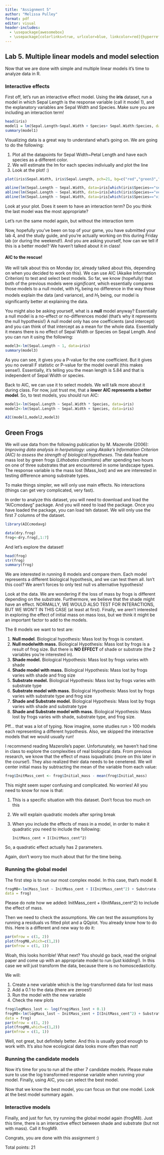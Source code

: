 ```yaml
---
title: "Assignment 5"
author: "Melissa Pulley"
format: pdf
editor: visual
header-includes:
  - \usepackage{awesomebox}
  - \usepackage[colorlinks=true, urlcolor=blue, linkcolor=red]{hyperref}
---
```


## Lab 5. Multiple linear models and model selection

Now that we are done with simple and multiple linear models it's time to analyze data in R.

\notebox{Update either an R file or an RMarkdown file with your answers}

### Interactive effects

First off, let's run an interactive effect model. Using the **iris** dataset, run a model in which Sepal Length is the response variable (call it model 1), and the explanatory variables are Sepal Width and Species. Make sure you are including an interaction term!

\importantbox{Q1. 3 pts. Run the summary of your model, and interpret it. Look at the F-statistic, and the model p-value. (null hypothesis is, this model explains the data just as well as a null model). Is it significantly better than a null model? Look at each coefficient and whether they are significan. Are they significant? Would you say this is a good model?}

```r
head(iris)
model1 = lm(Sepal.Length~Sepal.Width + Species+ Sepal.Width:Species, data=iris)
summary(model1)
```

\answerbox{The null hypothesis is that the null model better represents the data than the proposed model. Since our p-value is very small, so have significant support for our proposed model. }

Visualizing data is a great way to understand what's going on. We are going to do the following:

1.  Plot all the datapoints for Sepal Width\~Petal Length and have each species as a different color.
2.  We will estimate the lm for each species indiviually and plot the line
3.  Look at the plot! :)

```r
plot(iris$Sepal.Width, iris$Sepal.Length, pch=21, bg=c("red","green3","blue")[unclass(iris$Species)], main="Edgar Anderson's Iris Data", xlab="Petal length", ylab="Sepal length")

abline(lm(Sepal.Length ~ Sepal.Width, data=iris[which(iris$Species=="setosa"),])$coefficients, col="red")
abline(lm(Sepal.Length ~ Sepal.Width, data=iris[which(iris$Species=="versicolor"),])$coefficients, col="green3")
abline(lm(Sepal.Length ~ Sepal.Width, data=iris[which(iris$Species=="virginica"),])$coefficients, col="blue")
```

Look at your plot. Does it seem to have an interaction term? Do you think the last model was the most appropriate?

Let's run the same model again, but without the interaction term

\importantbox{Q2. 3 pts. Run the summary of your model, and interpret it. Look at the F-statistic, and the model p-value. (null hypothesis is, this model explains the data just as well as a null model?). Is it significantly better than a null model? Look at each coefficient and whether they are significant. Are they significant? Would you say this is a good model? Would you say it's better than the las one?}

Now, hopefully you've been on top of your game, you have submitted your lab 4, and the study guide, and you're actually working on this during Friday lab (or during the weekend!). And you are asking yourself, how can we tell if this is a better model? We haven't talked about it in class!

#### AIC to the rescue!

We will talk about this on Monday (or, already talked about this, depending on when you decided to work on this). We can use AIC (Akaike Information Criterion) to test and select best models. So far, we know (hopefully) that both of the previous models were *significant*, which essentially compares those models to a null model, with $H_0$ being no difference in the way those models explain the data (and variance), and $H_1$ being, our model is significantly better at explaining the data.

You might also be asking yourself, what is a **null** model anyway? Essentially a null model is a no-effect or no-differences model (that's why it represents the null hypothesis!) A null model only has one coefficients (and intercept) and you can think of that intercept as a mean for the whole data. Essentially it means there is no effect of Sepal Width or Species on Sepal Length. And you can run it using the following:

```r
model3<-lm(Sepal.Length ~ 1, data=iris)
summary(model3)
```

As you can see, it gives you a P-value for the one coefficient. But it gives you no overall F statistic or P-value for the model overall (this makes sense!). Essentially, it's telling you the mean length is 5.84 and that is independent of Sepal Width or species.

Back to AIC, we can use it to select models. We will talk more about it during class. For now, just trust me, that a **lower AIC represents a better model**. So, to test models, you should run AIC:

```r
model1<-lm(Sepal.Length ~ Sepal.Width * Species, data=iris)
model2<-lm(Sepal.Length ~ Sepal.Width + Species, data=iris)

```

```r
AIC(model1,model2,model3)
```

\importantbox{Q3. 1 pts. Based on the AIC, which is the best model?}

## Green Frogs

We will use data from the following publication by M. Mazerolle (2006): *Improving data analysis in herpetology: using Akaike's Information Criterion (AIC) to assess the strength of biological hypotheses*. The data feature mass lost by green frogs (*Lithobates clamitans*) after spending two hours on one of three substrates that are encountered in some landscape types. The response variable is the mass lost (Mass_lost) and we are interested in testing difference among substrate types.

To make things simpler, we will only use main effects. No interactions (things can get very complicated, very fast).

In order to analyze this dataset, you will need to download and load the "AICcmodavg" package. And you will need to load the package. Once you have loaded the package, you can load teh dataset. We will only use the first 7 columns of the dataset.

```r
library(AICcmodavg)

```

```r
data(dry.frog)
frog<-dry.frog[,1:7]
```

And let's explore the dataset!

```r
head(frog)
str(frog)
summary(frog)
```

We are interested in running 8 models and compare them. Each model represents a different biological hypothesis, and we can test them all. Isn't this cool? We aren't forces to only test null vs alternative hypothesis!

Look at the data. We are wondering if the loss of mass by frogs is different depending on the substrate. Furthermore, we believe that the shade might have an effect. NORMALLY, WE WOULD ALSO TEST FOR INTERACTIONS, BUT WE WON'T IN THIS CASE (at least at first). Finally, we aren't interested in exploring the effect of initial mass on mass loss, but we think it might be an important factor to add to the models.

The 8 models we want to test are:

1.  **Null model**. Biological hypothesis: Mass lost by frogs is constant.
2.  **Null modelwith mass.** Biological Hypothesis: Mass lost by frogs is a result of frog size. But there is **NO EFFECT** of shade or substrate (the 2 variables you're interested in).
3.  **Shade model.** Biological Hypothesis: Mass lost by frogs varies with shade
4.  **Shade model with mass.** Biological Hypothesis: Mass lost by frogs varies with shade and frog size
5.  **Substrate model.** Biological Hypothesis: Mass lost by frogs varies with substrate type
6.  **Substrate model with mass.** Biological Hypothesis: Mass lost by frogs varies with substrate type and frog size
7.  **Shade and Substrate model.** Biological Hypothesis: Mass lost by frogs varies with shade and substrate type
8.  **Shade and Substrate model with mass.** Biological Hypothesis: Mass lost by frogs varies with shade, substrate type, and frog size.

Pff... that was a lot of typing. Now imagine, some studies run \> 100 models each representing a different hypothesis. Also, we skipped the interactive models that we would usually run!

I recommend reading Mazerolle's paper. Unfortunately, we haven't had time in class to explore the complexities of real biological data. From previous research, we know that the effect of mass isquadratic (more on this later in the course!). They also realized their data needs to be cenetered. We will center initial mass by subtracting the mean of the variable from each value:

```r
frog$InitMass_cent <- frog$Initial_mass - mean(frog$Initial_mass)
```

This might seem super confusing and complicated. No worries! All you need to know for now is that:

1.  This is a specific situation with this dataset. Don't focus too much on this

2.  We will explain quadratic models after spring break

3.  When you include the effects of mass in a model, in order to make it quadratic you need to include the following:

    ```         
    InitMass_cent + I(InitMass_cent^2)
    ```

So, a quadratic effect actually has 2 parameters.

Again, don't worry too much about that for the time being.

### Running the global model

The first step is to run our most complex model. In this case, that's model 8.

```r
frogM8<-lm(Mass_lost ~ InitMass_cent + I(InitMass_cent^2) + Substrate + Shade,
data = frog)
```

Please do note how we added: InitMass_cent + I(InitMass_cent\^2) to include the effect of mass.

Then we need to check the assumptions. We can test the assumptions by running a residuals vs fitted plot and a QQplot. You already know how to do this. Here is a different and new way to do it:

```r
par(mfrow = c(1, 2))
plot(frogM8,which=c(1,2))
par(mfrow = c(1, 1))
```

Woah, this looks horrible! What next? You should go back, read the original paper and come up with an appropriate model to run (just kidding!). In this case we will just transform the data, because there is no homoscedasticity.

We will:

1.  Create a new variable which is the log-transformed data for lost mass
2.  Add a 0.1 to the data (there are zeroes!)
3.  Run the model with the new variable
4.  Check the new plots

```r
frog$logMass_lost <- log(frog$Mass_lost + 0.1)
frogM8<-lm(logMass_lost ~ InitMass_cent + I(InitMass_cent^2) + Substrate + Shade,
data = frog)
par(mfrow = c(1, 2))
plot(frogM8,which=c(1,2))
par(mfrow = c(1, 1))
```

Well, not great, but definitely better. And this is usually good enough to work with. It's also how ecological data looks more often than not!

### Running the candidate models

Now it's time for you to run all the other 7 candidate models. Please make sure to use the log transformed response variable when running your model. Finally, using AIC, you can select the best model.

\importantbox{Q4. 8 pts. Run the other 7 models. And then compare ALL models using AIC. Which one is the best model?}

Now that we know the best model, you can focus on that one model. Look at the best model summary again.

\importantbox{Q5. 2 pts. Describe the best model. What factors affect the mass loss in frogs?}

### Interactive models

Finally, and just for fun, try running the global model again (frogM8). Just this time, there is an interactive effect between shade and substrate (but not with mass). Call it frogM9.

\importantbox{Q6. 4 pts. Run frogM9. Is i better than your best model from Questions 4 and 5? How would you interpret this model?}

Congrats, you are done with this assignment :)

Total points: 21
